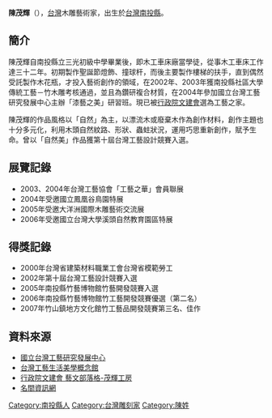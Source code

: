 {{Otheruses|陈茂辉|other=同名或類似名的其它條目描述}}

{{Refimprove |time=2010-10-13T01:08:42+00:00 }}
'''陳茂輝'''（{{bd|1953年||||}}），[[台灣|台灣]]木雕藝術家，出生於[[台灣|台灣]][[南投縣|南投縣]]。
==簡介==
陳茂輝自南投縣立三光初級中學畢業後，即木工車床廠當學徒，從事木工車床工作達三十二年。初期製作聖誕節燈飾、撞球杆，而後主要製作樓梯的扶手，直到偶然受託製作木花瓶，才投入藝術創作的領域，在2002年、2003年獲南投縣社區大學傳統工藝－竹木雕考核通過，並且為鑽研複合材質，在2004年參加國立台灣工藝研究發展中心主辦「漆藝之美」研習班。現已被[[行政院文建會|行政院文建會]]選為工藝之家。

陳茂輝的作品風格以「自然」為主，以漂流木或廢棄木作為創作材料，創作主題也十分多元化，利用木頭自然紋路、形狀、蟲蛀狀況，運用巧思重新創作，賦予生命。曾以「自然美」作品獲第十屆台灣工藝設計競賽入選。

==展覽記錄 ==
*2003、2004年台灣工藝協會「工藝之華」會員聯展
*2004年受邀國立鳳凰谷鳥園特展
*2005年受邀大洋洲國際木雕藝術交流展
*2006年受邀國立台灣大學溪頭自然教育園區特展
==得獎記錄== 
*2000年台灣省建築材料職業工會台灣省模範勞工
*2002年第十屆台灣工藝設計競賽入選
*2005年南投縣竹藝博物館竹藝開發競賽入選
*2006年南投縣竹藝博物館竹工藝開發競賽優選（第二名）
*2007年竹山鎮地方文化館竹工藝品開發競賽第三名、佳作
== 資料來源 ==
* [http://www.ntcri.gov.tw/zh-tw/House/Content.aspx?Control=8&Para=115 國立台灣工藝研究發展中心]{{dead link|date=2018年5月 |bot=InternetArchiveBot |fix-attempted=yes }}
* [http://www2.ntcri.gov.tw/tlc/html/workshop-d.asp?id=85 台灣工藝生活美學概念館]{{dead link|date=2018年5月 |bot=InternetArchiveBot |fix-attempted=yes }}
* [https://web.archive.org/web/20150510171057/http://blog.cca.gov.tw/blog/ntcri00025 行政院文建會 藝文部落格-茂輝工房]
* [http://mingjian.twcity.org/indexmain.php?mmenu=18&sid=3498&cateid=49 名間資訊網] {{Wayback|url=http://mingjian.twcity.org/indexmain.php?mmenu=18&sid=3498&cateid=49 |date=20160307122327 }}

[[Category:南投縣人|Category:南投縣人]]
[[Category:台灣雕刻家|Category:台灣雕刻家]]
[[Category:陳姓|Category:陳姓]]